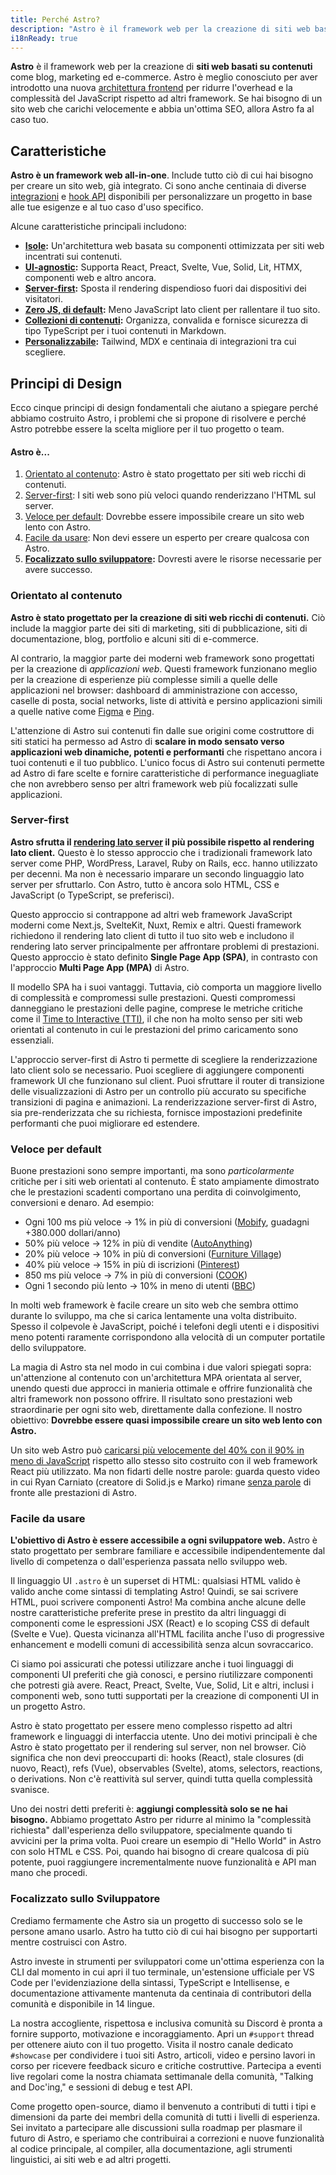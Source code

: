 ```yaml
---
title: Perché Astro?
description: "Astro è il framework web per la creazione di siti web basati su contenuti come blog, marketing ed e-commerce. Scopri perché Astro potrebbe essere una buona scelta per il tuo prossimo sito web."
i18nReady: true
---
```


**Astro** è il framework web per la creazione di **siti web basati su contenuti** come blog, marketing ed e-commerce. Astro è meglio conosciuto per aver introdotto una nuova [architettura frontend](/it/concepts/islands/) per ridurre l'overhead e la complessità del JavaScript rispetto ad altri framework. Se hai bisogno di un sito web che carichi velocemente e abbia un'ottima SEO, allora Astro fa al caso tuo.

## Caratteristiche

**Astro è un framework web all-in-one**. Include tutto ciò di cui hai bisogno per creare un sito web, già integrato. Ci sono anche centinaia di diverse [integrazioni](https://astro.build/integrations/) e [hook API](/in/reference/integrations-reference/) disponibili per personalizzare un progetto in base alle tue esigenze e al tuo caso d'uso specifico.

Alcune caratteristiche principali includono:

- **[Isole](/it/concepts/islands/):** Un'architettura web basata su componenti ottimizzata per siti web incentrati sui contenuti.
- **[UI-agnostic](/it/core-concepts/framework-components/):** Supporta React, Preact, Svelte, Vue, Solid, Lit, HTMX, componenti web e altro ancora.
- **[Server-first](/it/core-concepts/rendering-modes/):** Sposta il rendering dispendioso fuori dai dispositivi dei visitatori.
- **[Zero JS, di default](/it/core-concepts/astro-components/):** Meno JavaScript lato client per rallentare il tuo sito.
- **[Collezioni di contenuti](/it/guides/content-collections/):** Organizza, convalida e fornisce sicurezza di tipo TypeScript per i tuoi contenuti in Markdown.
- **[Personalizzabile](/it/guides/integrations-guide/):** Tailwind, MDX e centinaia di integrazioni tra cui scegliere.

## Principi di Design

Ecco cinque principi di design fondamentali che aiutano a spiegare perché abbiamo costruito Astro, i problemi che si propone di risolvere e perché Astro potrebbe essere la scelta migliore per il tuo progetto o team.

#### Astro è...

1. [Orientato al contenuto](#orientato-al-contenuto): Astro è stato progettato per siti web ricchi di contenuti.
2. [Server-first](#server-first): I siti web sono più veloci quando renderizzano l'HTML sul server.
3. [Veloce per default](#veloce-per-default): Dovrebbe essere impossibile creare un sito web lento con Astro.
4. [Facile da usare](#facile-da-usare): Non devi essere un esperto per creare qualcosa con Astro.
5. **[Focalizzato sullo sviluppatore](#focalizzato-sullo-sviluppatore):** Dovresti avere le risorse necessarie per avere successo.

### Orientato al contenuto

**Astro è stato progettato per la creazione di siti web ricchi di contenuti.** Ciò include la maggior parte dei siti di marketing, siti di pubblicazione, siti di documentazione, blog, portfolio e alcuni siti di e-commerce.

Al contrario, la maggior parte dei moderni web framework sono progettati per la creazione di *applicazioni web*. Questi framework funzionano meglio per la creazione di esperienze più complesse simili a quelle delle applicazioni nel browser: dashboard di amministrazione con accesso, caselle di posta, social networks, liste di attività e persino applicazioni simili a quelle native come [Figma](https://figma.com/) e [Ping](https://ping.gg/).

L'attenzione di Astro sui contenuti fin dalle sue origini come costruttore di siti statici ha permesso ad Astro di **scalare in modo sensato verso applicazioni web dinamiche, potenti e performanti** che rispettano ancora i tuoi contenuti e il tuo pubblico. L'unico focus di Astro sui contenuti permette ad Astro di fare scelte e fornire caratteristiche di performance ineguagliate che non avrebbero senso per altri framework web più focalizzati sulle applicazioni.

### Server-first

**Astro sfrutta il [rendering lato server](/it/core-concepts/rendering-modes/) il più possibile rispetto al rendering lato client.** Questo è lo stesso approccio che i tradizionali framework lato server come PHP, WordPress, Laravel, Ruby on Rails, ecc. hanno utilizzato per decenni. Ma non è necessario imparare un secondo linguaggio lato server per sfruttarlo. Con Astro, tutto è ancora solo HTML, CSS e JavaScript (o TypeScript, se preferisci).

Questo approccio si contrappone ad altri web framework JavaScript moderni come Next.js, SvelteKit, Nuxt, Remix e altri. Questi framework richiedono il rendering lato client di tutto il tuo sito web e includono il rendering lato server principalmente per affrontare problemi di prestazioni. Questo approccio è stato definito **Single Page App (SPA)**, in contrasto con l'approccio **Multi Page App (MPA)** di Astro.

Il modello SPA ha i suoi vantaggi. Tuttavia, ciò comporta un maggiore livello di complessità e compromessi sulle prestazioni. Questi compromessi danneggiano le prestazioni delle pagine, comprese le metriche critiche come il [Time to Interactive (TTI)](https://web.dev/interactive/), il che non ha molto senso per siti web orientati al contenuto in cui le prestazioni del primo caricamento sono essenziali.

L'approccio server-first di Astro ti permette di scegliere la renderizzazione lato client solo se necessario. Puoi scegliere di aggiungere componenti framework UI che funzionano sul client. Puoi sfruttare il router di transizione delle visualizzazioni di Astro per un controllo più accurato su specifiche transizioni di pagina e animazioni. La renderizzazione server-first di Astro, sia pre-renderizzata che su richiesta, fornisce impostazioni predefinite performanti che puoi migliorare ed estendere.

### Veloce per default

Buone prestazioni sono sempre importanti, ma sono *particolarmente* critiche per i siti web orientati al contenuto. È stato ampiamente dimostrato che le prestazioni scadenti comportano una perdita di coinvolgimento, conversioni e denaro. Ad esempio:

- Ogni 100 ms più veloce → 1% in più di conversioni ([Mobify](https://web.dev/why-speed-matters/), guadagni +380.000 dollari/anno)
- 50% più veloce → 12% in più di vendite ([AutoAnything](https://www.digitalcommerce360.com/2010/08/19/web-accelerator-revs-conversion-and-sales-autoanything/))
- 20% più veloce → 10% in più di conversioni ([Furniture Village](https://www.thinkwithgoogle.com/intl/en-gb/marketing-strategies/app-and-mobile/furniture-village-and-greenlight-slash-page-load-times-boosting-user-experience/))
- 40% più veloce → 15% in più di iscrizioni ([Pinterest](https://medium.com/pinterest-engineering/driving-user-growth-with-performance-improvements-cfc50dafadd7))
- 850 ms più veloce → 7% in più di conversioni ([COOK](https://web.dev/why-speed-matters/))
- Ogni 1 secondo più lento → 10% in meno di utenti ([BBC](https://www.creativebloq.com/features/how-the-bbc-builds-websites-that-scale))

In molti web framework è facile creare un sito web che sembra ottimo durante lo sviluppo, ma che si carica lentamente una volta distribuito. Spesso il colpevole è JavaScript, poiché i telefoni degli utenti e i dispositivi meno potenti raramente corrispondono alla velocità di un computer portatile dello sviluppatore.

La magia di Astro sta nel modo in cui combina i due valori spiegati sopra: un'attenzione al contenuto con un'architettura MPA orientata al server, unendo questi due approcci in manieria ottimale e offrire funzionalità che altri framework non possono offrire. Il risultato sono prestazioni web straordinarie per ogni sito web, direttamente dalla confezione. Il nostro obiettivo: **Dovrebbe essere quasi impossibile creare un sito web lento con Astro.**

Un sito web Astro può [caricarsi più velocemente del 40% con il 90% in meno di JavaScript](https://twitter.com/t3dotgg/status/1437195415439360003) rispetto allo stesso sito costruito con il web framework React più utilizzato. Ma non fidarti delle nostre parole: guarda questo video in cui Ryan Carniato (creatore di Solid.js e Marko) rimane [senza parole](https://youtu.be/2ZEMb_H-LYE?t=8163) di fronte alle prestazioni di Astro.


### Facile da usare

**L'obiettivo di Astro è essere accessibile a ogni sviluppatore web.** Astro è stato progettato per sembrare familiare e accessibile indipendentemente dal livello di competenza o dall'esperienza passata nello sviluppo web.

Il linguaggio UI `.astro` è un superset di HTML: qualsiasi HTML valido è valido anche come sintassi di templating Astro! Quindi, se sai scrivere HTML, puoi scrivere componenti Astro! Ma combina anche alcune delle nostre caratteristiche preferite prese in prestito da altri linguaggi di componenti come le espressioni JSX (React) e lo scoping CSS di default (Svelte e Vue). Questa vicinanza all'HTML facilita anche l'uso di progressive enhancement e modelli comuni di accessibilità senza alcun sovraccarico.

Ci siamo poi assicurati che potessi utilizzare anche i tuoi linguaggi di componenti UI preferiti che già conosci, e persino riutilizzare componenti che potresti già avere. React, Preact, Svelte, Vue, Solid, Lit e altri, inclusi i componenti web, sono tutti supportati per la creazione di componenti UI in un progetto Astro.

Astro è stato progettato per essere meno complesso rispetto ad altri framework e linguaggi di interfaccia utente. Uno dei motivi principali è che Astro è stato progettato per il rendering sul server, non nel browser. Ciò significa che non devi preoccuparti di: hooks (React), stale closures (di nuovo, React), refs (Vue), observables (Svelte), atoms, selectors, reactions, o derivations. Non c'è reattività sul server, quindi tutta quella complessità svanisce.

Uno dei nostri detti preferiti è: **aggiungi complessità solo se ne hai bisogno.** Abbiamo progettato Astro per ridurre al minimo la "complessità richiesta" dall'esperienza dello sviluppatore, specialmente quando ti avvicini per la prima volta. Puoi creare un esempio di "Hello World" in Astro con solo HTML e CSS. Poi, quando hai bisogno di creare qualcosa di più potente, puoi raggiungere incrementalmente nuove funzionalità e API man mano che procedi.

### Focalizzato sullo Sviluppatore

Crediamo fermamente che Astro sia un progetto di successo solo se le persone amano usarlo. Astro ha tutto ciò di cui hai bisogno per supportarti mentre costruisci con Astro.

Astro investe in strumenti per sviluppatori come un'ottima esperienza con la CLI dal momento in cui apri il tuo terminale, un'estensione ufficiale per VS Code per l'evidenziazione della sintassi, TypeScript e Intellisense, e documentazione attivamente mantenuta da centinaia di contributori della comunità e disponibile in 14 lingue.

La nostra accogliente, rispettosa e inclusiva comunità su Discord è pronta a fornire supporto, motivazione e incoraggiamento. Apri un `#support` thread per ottenere aiuto con il tuo progetto. Visita il nostro canale dedicato `#showcase` per condividere i tuoi siti Astro, articoli, video e persino lavori in corso per ricevere feedback sicuro e critiche costruttive. Partecipa a eventi live regolari come la nostra chiamata settimanale della comunità, "Talking and Doc'ing," e sessioni di debug e test API.

Come progetto open-source, diamo il benvenuto a contributi di tutti i tipi e dimensioni da parte dei membri della comunità di tutti i livelli di esperienza. Sei invitato a partecipare alle discussioni sulla roadmap per plasmare il futuro di Astro, e speriamo che contribuirai a correzioni e nuove funzionalità al codice principale, al compiler, alla documentazione, agli strumenti linguistici, ai siti web e ad altri progetti.
